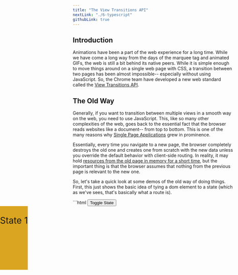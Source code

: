 ```yaml
---
title: "The View Transitions API"
nextLink: "./6-typescript"
githubLink: true
---
```



## Introduction

Animations have been a part of the web experience for a long time. While we have come a long way from the days of the marquee tag and animated GIFs, the web is still a bit behind its native peers. While it is simple enough to move things around on a single web page with CSS, a transition between two pages has been almost impossible-- especially without using JavaScript. So, the Chrome team have developed a new web standard called the [View Transitions API](https://drafts.csswg.org/css-view-transitions-1/).

## The Old Way

Generally, if you want to transition between multiple views in a smooth way on the web, you need to use JavaScript. This, like so many other complexities of the web, goes back to the essential fact that the browser reads websites like a document-- from top to bottom. This is one of the many reasons why [Single Page Applications](/articles/client-side-routing/2-a-brief-history-of-client-side-routing) grew in prominence.

Essentially, every time you navigate to a new page, the browser completely destroys the old one and creates one from scratch with the new data unless you override the default behavior with client-side routing. In reality, it may hold [resources from the old page in memory for a short time](https://pressidium.com/blog/browser-cache-work/), but the important thing is that the browser assumes that nothing from the previous page is relevant to the new one.

So, let's take a quick look at some demos of the old way of doing things. First, this just shows the basic idea of tying a dom element to a state (which as we've sees, that's basically what a route is). 

<Demo id="demo-1" slug="VwEeqgg">
<CodeBlock slot="code">
```html
<!DOCTYPE html>
<html lang="en">
  <head>
    <meta charset="UTF-8" />
    <meta name="viewport" content="width=device-width, initial-scale=1.0" />
    <title>Animating an Element</title>
    <style>
      .box {
        position: absolute;
        left: 0;
        transition: left 2s ease-in-out, font-size 1s ease-in-out,
          border-radius 2s ease-in-out, background-color 1s ease-in-out;
        height: 200px;
        width: fit-content;
        font-size: 2em;
        background-color: goldenrod;
      }
      .box.state-2 {
        background-color: red;
        left: calc(100% - 100px);
        font-size: 3em;
        border-radius: 3em;
        transition: left 2s ease-in-out font-size 1s ease-in-out,
          border-radius 2s ease-in-out, background-color 1s ease-in-out;
      }
    </style>
  </head>
  <body>
    <button id="toggle-btn">Toggle State</button>
    <div id="box" class="box">
      <p id="text">State 1</p>
    </div>
    <script>
      const button = document.getElementById("toggle-btn")

      button.addEventListener("click", function () {
        const box = document.getElementById("box")
        const text = document.getElementById("text")
        if (box.classList.contains("state-2")) {
          box.classList.remove("state-2")
          text.innerHTML = "State 1"
        } else {
          box.classList.add("state-2")
          text.innerHTML = "WHO COULD HAVE EXPECTED ALL THIS TEXT, THIS WILL BE A PROBLEM"
        }
      })
    </script>
  </body>
</html>
```

</CodeBlock>
<IFrame src={demoURL + "1"} slot="demo" small />
</Demo>

One problem is that, unless you know ahead of time exactly how much space you need for the new page, getting the size and shape of the new element right can be a problem. Also, even though we put down multiple CSS classes to personalize the transition, things that we change programmatically (like the text) will not animate. There are a few ways to overcome this. Let's look at another example.